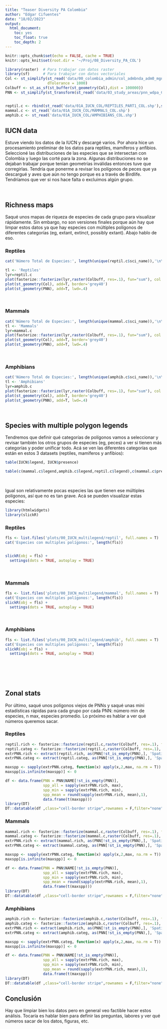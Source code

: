 ```yaml
---
title: "Teaser Diversity PA Colombia"
author: "Edgar Cifuentes"
date: "18/02/2023"
output: 
  html_document:
    toc: yes
    toc_float: true
    toc_depth: 2
---
```


```r
knitr::opts_chunk$set(echo = FALSE, cache = TRUE)
knitr::opts_knit$set(root.dir = '~/Proj/08_Diversity_PA_COL')
```


```r
library(raster)  # Para trabajar con datos raster
library(sf)      # Para trabajar con datos vectoriales
Col <- st_simplify(st_read('data/00_colombia_admin/col_admbnda_adm0_mgn_itos_20200416'), 
                   dTolerance = 1000)
Colbuff <- st_as_sf(st_buffer(st_geometry(Col),dist = 100000))
PNN <- st_simplify(st_transform(st_read('data/03_study_areas/pnn_wdpa_Col.shp'), 4326), dTolerance = 1000)


reptil.c <- rbind(st_read('data/01A_IUCN_COL/REPTILES_PART1_COL.shp'),st_read('data/01A_IUCN_COL/REPTILES_PART2_COL.shp'))
mammal.c <- st_read('data/01A_IUCN_COL/MAMMALS_COL.shp')
amphib.c <- st_read('data/01A_IUCN_COL/AMPHIBIANS_COL.shp')

```

## IUCN data

Estuve viendo los datos de la IUCN y descargé varios. Por ahora hice un procesamiento preliminar de los datos para reptiles, mamíferos y anfibios. Seleccioné las distribuciones de las especies que se intersectan con Colombia y luego las corté para la zona. Algunas distribuciones no se dejaban trabajar porque tenían geometrías inválidas entonces tuve que corregirlas. Tendría que ponerme a revisar los polígonos de peces que ya descargué y aves que aún no tengo porque es a través de Birdlife. Tendríamos que ver si nos hace falta o excluimos algún grupo.

<br>

## Richness maps {.tabset .tabset-pills}

Saqué unos mapas de riqueza de especies de cada grupo para visualizar rápidamente. Sin embargo, no son versiones finales porque aún hay que limpar estos datos ya que hay especies con múltiples polígonos de diferentes categorías (eg, extant, extinct, possibly extant). Abajo hablo de eso.

### Reptiles

```r
cat('Número Total de Especies:', length(unique(reptil.c$sci_name)),'\n\n')

tl <- 'Reptiles'
lyr=reptil.c
plot(fasterize::fasterize(lyr,raster(Colbuff, res=.1), fun="sum"), col = hcl.colors(100), main=tl)
plot(st_geometry(Col), add=T, border='grey40')
plot(st_geometry(PNN), add=T, lwd=.4)

```

<br>

### Mammals

```r
cat('Número Total de Especies:', length(unique(mammal.c$sci_name)),'\n\n')
tl <- 'Mammals'
lyr=mammal.c
plot(fasterize::fasterize(lyr,raster(Colbuff, res=.1), fun="sum"), col = hcl.colors(100), main=tl)
plot(st_geometry(Col), add=T, border='grey40')
plot(st_geometry(PNN), add=T, lwd=.4)
```

<br>

### Amphibians

```r
cat('Número Total de Especies:', length(unique(amphib.c$sci_name)),'\n\n')
tl <- 'Amphibians'
lyr=amphib.c
plot(fasterize::fasterize(lyr,raster(Colbuff, res=.1), fun="sum"), col = hcl.colors(100), main=tl)
plot(st_geometry(Col), add=T, border='grey40')
plot(st_geometry(PNN), add=T, lwd=.4)
```

<br>

## Species with multiple polygon legends {.tabset .tabset-pills}

Tendremos que definir qué categorías de polígonos vamos a seleccionar y revisar también los otros grupos de especies (eg, peces) a ver si tienen más categorías y poder unificar todo. Acá se ven las diferentes categorías que están en estos 3 datasets (reptiles, mamíferos y anfibios):

```r
table(IUCN$legend, IUCN$presence)
```

```r
table(c(mammal.c$legend,amphib.c$legend,reptil.c$legend),c(mammal.c$presence,amphib.c$presence,reptil.c$presence))
```

<br> 

Igual son relativamente pocas especies las que tienen ese múltiples polígonos, así que no es tan grave. Acá se pueden visualizar estas especies:

```r
library(htmlwidgets)
library(slickR)
```

### Reptiles

```r
fls <- list.files('plots/00_IUCN_multilegend/reptil', full.names = T)
cat('Especies con multiples polígonos:', length(fls))


slickR(obj = fls) + 
  settings(dots = TRUE, autoplay = TRUE)
```

<br>

### Mammals

```r
fls <- list.files('plots/00_IUCN_multilegend/mammal', full.names = T)
cat('Especies con multiples polígonos:', length(fls))
slickR(obj = fls) + 
  settings(dots = TRUE, autoplay = TRUE)
```

<br>

### Amphibians

```r
fls <- list.files('plots/00_IUCN_multilegend/amphib', full.names = T)
cat('Especies con multiples polígonos:', length(fls))
slickR(obj = fls) + 
  settings(dots = TRUE, autoplay = TRUE)
```

<br>

##

<br>


## Zonal stats {.tabset .tabset-pills}

Por último, saqué unos polígonos viejos de PNNs y saqué unas mini estadísticas rápidas para cada grupo por cada PNN: número min de especies, n max, especies promedio. Lo próximo es hablar a ver qué números queremos sacar.

### Reptiles

```r
reptil.rich <- fasterize::fasterize(reptil.c,raster(Colbuff, res=.1), fun="sum")
reptil.categ <- fasterize::fasterize(reptil.c,raster(Colbuff, res=.1), fun="sum", by = 'category')
extrPNN.rich <- extract(reptil.rich, as(PNN[!st_is_empty(PNN),], 'Spatial'))
extrPNN.categ <- extract(reptil.categ, as(PNN[!st_is_empty(PNN),], 'Spatial'))

maxspp <- sapply(extrPNN.categ, function(x) apply(x,2,max, na.rm = T))
maxspp[is.infinite(maxspp)] <- 0

df <- data.frame(PNN = PNN$NAME[!st_is_empty(PNN)],
                 spp_all = sapply(extrPNN.rich, max),
                 spp_min = sapply(extrPNN.rich, min),
                 spp_mean = round(sapply(extrPNN.rich, mean),1),
                 data.frame(t(maxspp)))
library(DT)
DT::datatable(df ,class="cell-border stripe",rownames = F,filter="none",options = list(autoWidth=T, dom="Bfrtip")) 
```

### Mammals

```r
mammal.rich <- fasterize::fasterize(mammal.c,raster(Colbuff, res=.1), fun="sum")
mammal.categ <- fasterize::fasterize(mammal.c,raster(Colbuff, res=.1), fun="sum", by = 'category')
extrPNN.rich <- extract(mammal.rich, as(PNN[!st_is_empty(PNN),], 'Spatial'))
extrPNN.categ <- extract(mammal.categ, as(PNN[!st_is_empty(PNN),], 'Spatial'))

maxspp <- sapply(extrPNN.categ, function(x) apply(x,2,max, na.rm = T))
maxspp[is.infinite(maxspp)] <- 0

df <- data.frame(PNN = PNN$NAME[!st_is_empty(PNN)],
                 spp_all = sapply(extrPNN.rich, max),
                 spp_min = sapply(extrPNN.rich, min),
                 spp_mean = round(sapply(extrPNN.rich, mean),1),
                 data.frame(t(maxspp)))
library(DT)
DT::datatable(df ,class="cell-border stripe",rownames = F,filter="none",options = list(autoWidth=T, dom="Bfrtip")) 
```

### Amphibians

```r
amphib.rich <- fasterize::fasterize(amphib.c,raster(Colbuff, res=.1), fun="sum")
amphib.categ <- fasterize::fasterize(amphib.c,raster(Colbuff, res=.1), fun="sum", by = 'category')
extrPNN.rich <- extract(amphib.rich, as(PNN[!st_is_empty(PNN),], 'Spatial'))
extrPNN.categ <- extract(amphib.categ, as(PNN[!st_is_empty(PNN),], 'Spatial'))

maxspp <- sapply(extrPNN.categ, function(x) apply(x,2,max, na.rm = T))
maxspp[is.infinite(maxspp)] <- 0

df <- data.frame(PNN = PNN$NAME[!st_is_empty(PNN)],
                 spp_all = sapply(extrPNN.rich, max),
                 spp_min = sapply(extrPNN.rich, min),
                 spp_mean = round(sapply(extrPNN.rich, mean),1),
                 data.frame(t(maxspp)))
library(DT)
DT::datatable(df ,class="cell-border stripe",rownames = F,filter="none",options = list(autoWidth=T, dom="Bfrtip")) 
```

## Conclusión

Hay que limpiar bien los datos pero en general veo factible hacer estos análisis. Tocaría es hablar bien para definir las preguntas, labores y ver qué números sacar de los datos, figuras, etc.

